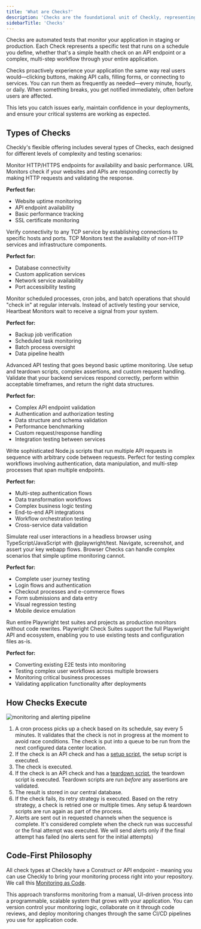 ```yaml
---
title: 'What are Checks?'
description: 'Checks are the foundational unit of Checkly, representing a single result of a test run.'
sidebarTitle: 'Checks'
---
```



Checks are automated tests that monitor your application in staging or production. Each Check represents a specific test that runs on a schedule you define, whether that's a simple health check on an API endpoint or a complex, multi-step workflow through your entire application.

Checks proactively experience your application the same way real users would—clicking buttons, making API calls, filling forms, or connecting to services. You can run them as frequently as needed—every minute, hourly, or daily. When something breaks, you get notified immediately, often before users are affected.

This lets you catch issues early, maintain confidence in your deployments, and ensure your critical systems are working as expected.

## Types of Checks

Checkly's flexible offering includes several types of Checks, each designed for different levels of complexity and testing scenarios:

<AccordionGroup>
<Accordion title="URL Monitors">
Monitor HTTP/HTTPS endpoints for availability and basic performance. URL Monitors check if your websites and APIs are responding correctly by making HTTP requests and validating the response.

**Perfect for:**
- Website uptime monitoring
- API endpoint availability
- Basic performance tracking
- SSL certificate monitoring
</Accordion>
<Accordion title="TCP Monitors">
Verify connectivity to any TCP service by establishing connections to specific hosts and ports. TCP Monitors test the availability of non-HTTP services and infrastructure components.

**Perfect for:**
- Database connectivity
- Custom application services
- Network service availability
- Port accessibility testing
</Accordion>
<Accordion title="Heartbeat Monitors">
Monitor scheduled processes, cron jobs, and batch operations that should "check in" at regular intervals. Instead of actively testing your service, Heartbeat Monitors wait to receive a signal from your system.

**Perfect for:**
- Backup job verification
- Scheduled task monitoring
- Batch process oversight
- Data pipeline health
</Accordion>


<Accordion title="API Checks">
Advanced API testing that goes beyond basic uptime monitoring. Use setup and teardown scripts, complex assertions, and custom request handling. Validate that your backend services respond correctly, perform within acceptable timeframes, and return the right data structures.

**Perfect for:**
- Complex API endpoint validation
- Authentication and authorization testing
- Data structure and schema validation
- Performance benchmarking
- Custom request/response handling
- Integration testing between services
</Accordion>

<Accordion title="Multistep Checks">
Write sophisticated Node.js scripts that run multiple API requests in sequence with arbitrary code between requests. Perfect for testing complex workflows involving authentication, data manipulation, and multi-step processes that span multiple endpoints.

**Perfect for:**
- Multi-step authentication flows
- Data transformation workflows
- Complex business logic testing
- End-to-end API integrations
- Workflow orchestration testing
- Cross-service data validation
</Accordion>
<Accordion title="Browser Checks">
Simulate real user interactions in a headless browser using TypeScript/JavaScript with @playwright/test. Navigate, screenshot, and assert your key webapp flows. Browser Checks can handle complex scenarios that simple uptime monitoring cannot.

**Perfect for:**
- Complete user journey testing
- Login flows and authentication
- Checkout processes and e-commerce flows
- Form submissions and data entry
- Visual regression testing
- Mobile device emulation
</Accordion>

<Accordion title="Playwright Checks">
Run entire Playwright test suites and projects as production monitors without code rewrites. Playwright Check Suites support the full Playwright API and ecosystem, enabling you to use existing tests and configuration files as-is.

**Perfect for:**
- Converting existing E2E tests into monitoring
- Testing complex user workflows across multiple browsers
- Monitoring critical business processes
- Validating application functionality after deployments
</Accordion>
</AccordionGroup>


## How Checks Execute

![monitoring and alerting pipeline](/images/docs/images/monitoring/monitoring-alerting-pipeline.svg)

1. A cron process picks up a check based on its schedule, say every 5 minutes. It validates that the check is not in progress at the moment to avoid race conditions. The check is put into a queue to be run from the next configured data center location.
2. If the check is an API check and has a [setup script](/docs/api-checks/setup-teardown-scripts/), the setup script is executed. 
3. The check is executed.
4. If the check is an API check and has a [teardown script](/docs/api-checks/setup-teardown-scripts/), the teardown script is executed.
Teardown scripts are run *before* any assertions are validated.
5. The result is stored in our central database.
6. If the check fails, its retry strategy is executed. Based on the retry strategy, a check is retried one or multiple times. Any setup & teardown scripts are run again as part of the process.
7. Alerts are sent out in requested channels when the sequence is complete. It's considered complete when the check run was successful or the final attempt was executed. We will send alerts only if the final attempt has failed (no alerts sent for the initial attempts)


## Code-First Philosophy

All check types at Checkly have a Construct or API endpoint - meaning you can use Checkly to bring your monitoring process right into your repository. We call this [Monitoring as Code](/docs/introduction/concepts/monitoring-as-code).

This approach transforms monitoring from a manual, UI-driven process into a programmable, scalable system that grows with your application. You can version control your monitoring logic, collaborate on it through code reviews, and deploy monitoring changes through the same CI/CD pipelines you use for application code.


